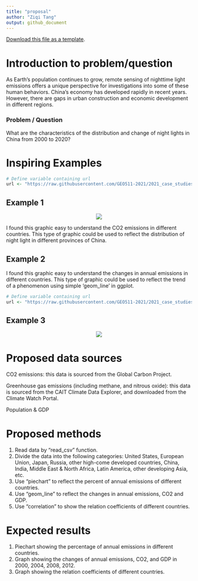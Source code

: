 ```yaml
---
title: "proposal"
author: "Ziqi Tang"
output: github_document
---
```

[<i class="fa fa-file-code-o fa-1x" aria-hidden="true"></i> Download this file as a template ](http://adamwilson.us/SpatialDataScience/scripts/Project_ProposalTemplate.Rmd).

# Introduction to problem/question
As Earth's population continues to grow, remote sensing of nighttime light emissions offers a unique perspective for investigations into some of these human behaviors. China's economy has developed rapidly in recent years. However, there are gaps in urban construction and economic development in different regions.

### Problem / Question
What are the characteristics of the distribution and change of night lights in China from 2000 to 2020?

# Inspiring Examples
```r
# Define variable containing url
url <- "https://raw.githubusercontent.com/GEO511-2021/2021_case_studies-Lokki98/master/map.png"
```
## Example 1
<center><img src="`r url`"></center>
I found this graphic easy to understand the CO2 emissions in different countries. This type of graphic could be used to reflect the distribution of night light in different provinces of China.

## Example 2


I found this graphic easy to understand the changes in annual emissions in different countries. This type of graphic could be used to reflect the trend of a phenomenon using simple 'geom_line' in ggplot.

```r
# Define variable containing url
url <- "https://raw.githubusercontent.com/GEO511-2021/2021_case_studies-Lokki98/master/map.png"
```
## Example 3
<center><img src="`r url`"></center>

# Proposed data sources
CO2 emissions: this data is sourced from the Global Carbon Project. 

Greenhouse gas emissions (including methane, and nitrous oxide): this data is sourced from the CAIT Climate Data Explorer, and downloaded from the Climate Watch Portal.

Population & GDP

# Proposed methods
1. Read data by "read_csv" function.
2. Divide the data into the following categories: United States, European Union, Japan, Russia, other high-come developed countries, China, India, Middle East & North Africa, Latin America, other developing Asia, etc.
3. Use "piechart" to reflect the percent of annual emissions of different countries.
4. Use "geom_line" to reflect the changes in annual emissions, CO2 and GDP.
5. Use "correlation" to show the relation coefficients of different countries.


# Expected results
1. Piechart showing the percentage of annual emissions in different countries.
2. Graph showing the changes of annual emissions, CO2, and GDP in 2000, 2004, 2008, 2012. 
3. Graph showing the relation coefficients of different countries.
